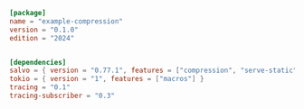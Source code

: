 ```toml  title="compression/Cargo.toml"
[package]
name = "example-compression"
version = "0.1.0"
edition = "2024"


[dependencies]
salvo = { version = "0.77.1", features = ["compression", "serve-static"] }
tokio = { version = "1", features = ["macros"] }
tracing = "0.1"
tracing-subscriber = "0.3"

```